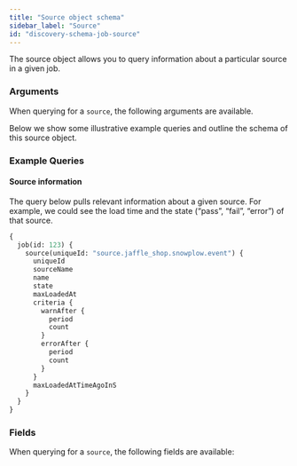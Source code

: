 ```yaml
---
title: "Source object schema"
sidebar_label: "Source"
id: "discovery-schema-job-source"
---
```



The source object allows you to query information about a particular source in a given job.

### Arguments

When querying for a `source`, the following arguments are available.

<NodeArgsTable parent="JobNode" name="source" />

Below we show some illustrative example queries and outline the schema of this source object.

### Example Queries

#### Source information

The query below pulls relevant information about a given source. For example, we could see the load time and the state (“pass”, “fail”, “error”) of that source.

```graphql
{
  job(id: 123) {
    source(uniqueId: "source.jaffle_shop.snowplow.event") {
      uniqueId
      sourceName
      name
      state
      maxLoadedAt
      criteria {
        warnAfter {
          period
          count
        }
        errorAfter {
          period
          count
        }
      }
      maxLoadedAtTimeAgoInS
    }
  }
}
```

### Fields

When querying for a `source`, the following fields are available:

<SchemaTable nodeName="SourceNode" />
